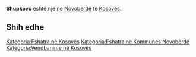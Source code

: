 {{Fshat në 
 | Emri                = Shupkovc
 | EmriAlt                = 
 | NAME_SHORT_FORM=      
 | NAME_GENERIC=      
 | NAME_SORT_NAME_RO=      SHUPKOVC
 | FULL_NAME_RO = Shupkovc
 | FULL_NAME_ND_RO=Shupkovc
 | SORT_NAME_RG=SHUPKOVC
 | FULL_NAME_RG=Shupkovc
 | FULL_NAME_ND_RG=Shupkovc
 | SRP_NAME_SHORT_FORM=      
 | SRP_NAME_GENERIC=      
 | SRP_NAME_SORT_NAME_RO=      
 | SRP_FULL_NAME_RO = 
 | SRP_FULL_NAME_ND_RO=
 | SRP_SORT_NAME_RG=
 | SRP_FULL_NAME_RG=
 | SRP_FULL_NAME_ND_RG=
 | Emri (Rasa dhanore) = 
 | Figura              = 
 | Shteti              = Kosovo
 | Komuna              = Novobërdë
 | Kodi postar         = 
 | Sipërfaqja          = 

 | Popullsia           = 

 | Regj. i popullsisë  = 
 | Dend. e popullsisë  = 
 | Faqja zyrtare       = 
 <!--- Koordinatat ----> 
 | Gjerësia            = 42.886111
 | Gjatësia            = 20.885833
 | Lartësia            = 
}}
'''Shupkovc''' është një [[]] në [[Novobërdë]] të [[Kosovës]].

<!-- == Gjeografia == -->
<!-- == Historia == -->
<!-- == Demografia == -->
== Shih edhe ==
{{Komuna Novobërdë}}
{{Kosovo-Administrata-Cung}}

[[Kategoria:Fshatra në Kosovës]]
[[Kategoria:Fshatra në Kommunes Novobërdë]]
[[Kategoria:Vendbanime në Kosovës]]